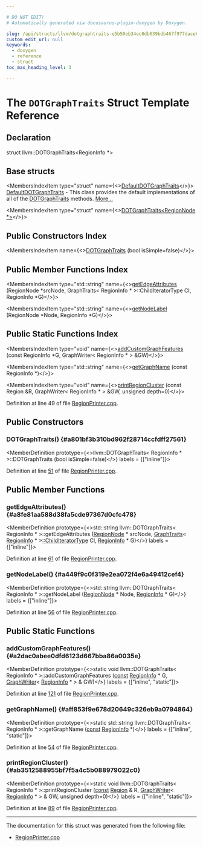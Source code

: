 ```yaml
---

# DO NOT EDIT!
# Automatically generated via docusaurus-plugin-doxygen by Doxygen.

slug: /api/structs/llvm/dotgraphtraits-e5b50eb34ec0db639bdb467f977dace6
custom_edit_url: null
keywords:
  - doxygen
  - reference
  - struct
toc_max_heading_level: 3

---
```





# The `DOTGraphTraits` Struct Template Reference

<DoxygenPage pluginConfig={pluginConfig}>



## Declaration

<CodeBlock>struct llvm::DOTGraphTraits&lt;RegionInfo &#42;&gt;</CodeBlock>

## Base structs

<MembersIndex>

<MembersIndexItem
  type="struct"
  name={<><a href="/docs/api/structs/llvm/defaultdotgraphtraits">DefaultDOTGraphTraits</a></>}>
<a href="/docs/api/structs/llvm/defaultdotgraphtraits">DefaultDOTGraphTraits</a> - This class provides the default implementations of all of the <a href="/docs/api/structs/llvm/dotgraphtraits">DOTGraphTraits</a> methods. <a href="/docs/api/structs/llvm/defaultdotgraphtraits/#details">More...</a>
</MembersIndexItem>

<MembersIndexItem
  type="struct"
  name={<><a href="/docs/api/structs/llvm/dotgraphtraits-a54b3e8998714e8c0ac78d7291bb6d5c">DOTGraphTraits&lt;RegionNode &#42;&gt;</a></>}>
</MembersIndexItem>

</MembersIndex>

## Public Constructors Index

<MembersIndex>

<MembersIndexItem
  name={<><a href="#a801bf3b310bd962f28714ccfdff27561">DOTGraphTraits</a> (bool isSimple=false)</>}>
</MembersIndexItem>

</MembersIndex>

## Public Member Functions Index

<MembersIndex>

<MembersIndexItem
  type="std::string"
  name={<><a href="#a8fe81aa588d38fa5cde97367d0cfc478">getEdgeAttributes</a> (RegionNode &#42;srcNode, GraphTraits&lt; RegionInfo &#42; &gt;::ChildIteratorType CI, RegionInfo &#42;G)</>}>
</MembersIndexItem>

<MembersIndexItem
  type="std::string"
  name={<><a href="#a449f9c0f319e2ea072f4e6a49412cef4">getNodeLabel</a> (RegionNode &#42;Node, RegionInfo &#42;G)</>}>
</MembersIndexItem>

</MembersIndex>

## Public Static Functions Index

<MembersIndex>

<MembersIndexItem
  type="void"
  name={<><a href="#a2dac0abee0dfd6123d667bba86a0035e">addCustomGraphFeatures</a> (const RegionInfo &#42;G, GraphWriter&lt; RegionInfo &#42; &gt; &amp;GW)</>}>
</MembersIndexItem>

<MembersIndexItem
  type="std::string"
  name={<><a href="#aff853f9e678d20649c326eb9a0794864">getGraphName</a> (const RegionInfo &#42;)</>}>
</MembersIndexItem>

<MembersIndexItem
  type="void"
  name={<><a href="#ab3512588955bf7f5a4c5b088979022c0">printRegionCluster</a> (const Region &amp;R, GraphWriter&lt; RegionInfo &#42; &gt; &amp;GW, unsigned depth=0)</>}>
</MembersIndexItem>

</MembersIndex>


Definition at line 49 of file <a href="/docs/api/files/lib/lib/analysis/regionprinter-cpp">RegionPrinter.cpp</a>.

<SectionDefinition>

## Public Constructors

### DOTGraphTraits() {#a801bf3b310bd962f28714ccfdff27561}

<MemberDefinition
  prototype={<>llvm::DOTGraphTraits&lt; RegionInfo &#42; &gt;::DOTGraphTraits (bool isSimple=false)</>}
  labels = {["inline"]}>

Definition at line <a href="/docs/api/files/lib/lib/analysis/regionprinter-cpp/#l00051">51</a> of file <a href="/docs/api/files/lib/lib/analysis/regionprinter-cpp">RegionPrinter.cpp</a>.
</MemberDefinition>

</SectionDefinition>

<SectionDefinition>

## Public Member Functions

### getEdgeAttributes() {#a8fe81aa588d38fa5cde97367d0cfc478}

<MemberDefinition
  prototype={<>std::string llvm::DOTGraphTraits&lt; RegionInfo &#42; &gt;::getEdgeAttributes (<a href="/docs/api/classes/llvm/regionnode">RegionNode</a> &#42; srcNode, <a href="/docs/api/structs/llvm/graphtraits">GraphTraits</a>&lt; <a href="/docs/api/classes/llvm/regioninfo">RegionInfo</a> &#42; &gt;<a href="/docs/api/structs/llvm/graphtraits">::ChildIteratorType</a> CI, <a href="/docs/api/classes/llvm/regioninfo">RegionInfo</a> &#42; G)</>}
  labels = {["inline"]}>

Definition at line <a href="/docs/api/files/lib/lib/analysis/regionprinter-cpp/#l00061">61</a> of file <a href="/docs/api/files/lib/lib/analysis/regionprinter-cpp">RegionPrinter.cpp</a>.
</MemberDefinition>

### getNodeLabel() {#a449f9c0f319e2ea072f4e6a49412cef4}

<MemberDefinition
  prototype={<>std::string llvm::DOTGraphTraits&lt; RegionInfo &#42; &gt;::getNodeLabel (<a href="/docs/api/classes/llvm/regionnode">RegionNode</a> &#42; Node, <a href="/docs/api/classes/llvm/regioninfo">RegionInfo</a> &#42; G)</>}
  labels = {["inline"]}>

Definition at line <a href="/docs/api/files/lib/lib/analysis/regionprinter-cpp/#l00056">56</a> of file <a href="/docs/api/files/lib/lib/analysis/regionprinter-cpp">RegionPrinter.cpp</a>.
</MemberDefinition>

</SectionDefinition>

<SectionDefinition>

## Public Static Functions

### addCustomGraphFeatures() {#a2dac0abee0dfd6123d667bba86a0035e}

<MemberDefinition
  prototype={<>static void llvm::DOTGraphTraits&lt; RegionInfo &#42; &gt;::addCustomGraphFeatures (<a href="/docs/api/files/lib/lib/target/lib/target/aarch64/aarch64promoteconstant-cpp/#a90f8350fecae261c25be85d38b451bff">const</a> <a href="/docs/api/classes/llvm/regioninfo">RegionInfo</a> &#42; G, <a href="/docs/api/classes/llvm/graphwriter">GraphWriter</a>&lt; <a href="/docs/api/classes/llvm/regioninfo">RegionInfo</a> &#42; &gt; &amp; GW)</>}
  labels = {["inline", "static"]}>

Definition at line <a href="/docs/api/files/lib/lib/analysis/regionprinter-cpp/#l00121">121</a> of file <a href="/docs/api/files/lib/lib/analysis/regionprinter-cpp">RegionPrinter.cpp</a>.
</MemberDefinition>

### getGraphName() {#aff853f9e678d20649c326eb9a0794864}

<MemberDefinition
  prototype={<>static std::string llvm::DOTGraphTraits&lt; RegionInfo &#42; &gt;::getGraphName (<a href="/docs/api/files/lib/lib/target/lib/target/aarch64/aarch64promoteconstant-cpp/#a90f8350fecae261c25be85d38b451bff">const</a> <a href="/docs/api/classes/llvm/regioninfo">RegionInfo</a> &#42;)</>}
  labels = {["inline", "static"]}>

Definition at line <a href="/docs/api/files/lib/lib/analysis/regionprinter-cpp/#l00054">54</a> of file <a href="/docs/api/files/lib/lib/analysis/regionprinter-cpp">RegionPrinter.cpp</a>.
</MemberDefinition>

### printRegionCluster() {#ab3512588955bf7f5a4c5b088979022c0}

<MemberDefinition
  prototype={<>static void llvm::DOTGraphTraits&lt; RegionInfo &#42; &gt;::printRegionCluster (<a href="/docs/api/files/lib/lib/target/lib/target/aarch64/aarch64promoteconstant-cpp/#a90f8350fecae261c25be85d38b451bff">const</a> <a href="/docs/api/classes/llvm/region">Region</a> &amp; R, <a href="/docs/api/classes/llvm/graphwriter">GraphWriter</a>&lt; <a href="/docs/api/classes/llvm/regioninfo">RegionInfo</a> &#42; &gt; &amp; GW, unsigned depth=0)</>}
  labels = {["inline", "static"]}>

Definition at line <a href="/docs/api/files/lib/lib/analysis/regionprinter-cpp/#l00089">89</a> of file <a href="/docs/api/files/lib/lib/analysis/regionprinter-cpp">RegionPrinter.cpp</a>.
</MemberDefinition>

</SectionDefinition>

<hr/>

The documentation for this struct was generated from the following file:

<ul>
<li><a href="/docs/api/files/lib/lib/analysis/regionprinter-cpp">RegionPrinter.cpp</a></li>
</ul>

</DoxygenPage>

